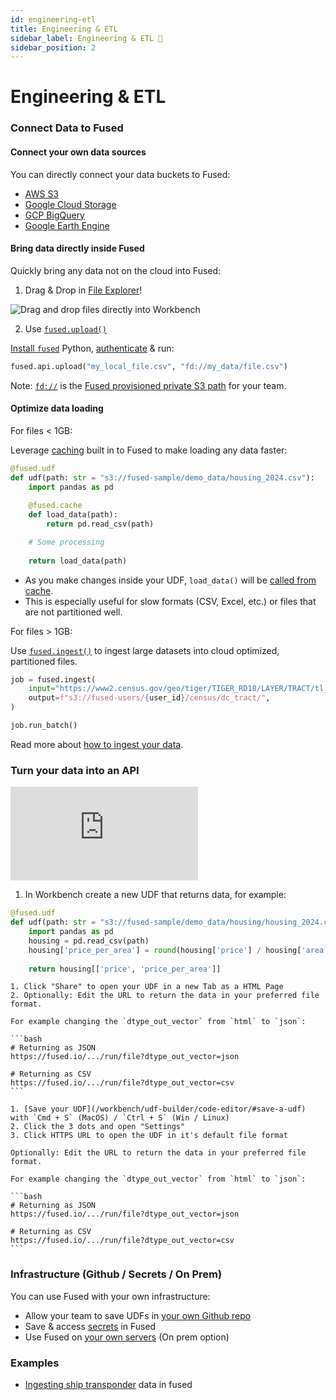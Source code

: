 ```yaml
---
id: engineering-etl
title: Engineering & ETL
sidebar_label: Engineering & ETL 👷
sidebar_position: 2
---
```


# Engineering & ETL


### Connect Data to Fused

#### Connect your own data sources

You can directly connect your data buckets to Fused:
- [AWS S3](/workbench/file-explorer/#amazon-s3)
- [Google Cloud Storage](/workbench/file-explorer/#google-cloud-storage-gcs)
- [GCP BigQuery](/tutorials/Geospatial%20with%20Fused/gee_bigquery/#bigquery)
- [Google Earth Engine](/tutorials/Geospatial%20with%20Fused/gee_bigquery/#google-earth-engine)

#### Bring data directly inside Fused

Quickly bring any data not on the cloud into Fused:

1. Drag & Drop in [File Explorer](/workbench/file-explorer/)!

![Drag and drop files directly into Workbench](/img/tutorials/drag_and_drop.gif)

2. Use [`fused.upload()`](/python-sdk/api-reference/api/#upload)

[Install `fused`](/python-sdk/#python-install) Python, [authenticate](/python-sdk/authentication/#authenticate) & run:

```python
fused.api.upload("my_local_file.csv", "fd://my_data/file.csv")
```

Note: [`fd://`](/core-concepts/content-management/file-system/#fd-s3-bucket) is the [Fused provisioned private S3 path](/core-concepts/content-management/file-system/#fd-s3-bucket) for your team.


#### Optimize data loading

For files < 1GB:

Leverage [caching](/core-concepts/cache/#caching-basics) built in to Fused to make loading any data faster:

```python
@fused.udf
def udf(path: str = "s3://fused-sample/demo_data/housing_2024.csv"):
    import pandas as pd
    
    @fused.cache
    def load_data(path):
        return pd.read_csv(path)

    # Some processing 
    
    return load_data(path)
```

- As you make changes inside your UDF, `load_data()` will be [called from cache](/core-concepts/cache/#caching-any-python-function-fusedcache).
- This is especially useful for slow formats (CSV, Excel, etc.) or files that are not partitioned well.

For files > 1GB:

Use [`fused.ingest()`](/python-sdk/top-level-functions/#fusedingest) to ingest large datasets into cloud optimized, partitioned files.

```python
job = fused.ingest(
    input="https://www2.census.gov/geo/tiger/TIGER_RD18/LAYER/TRACT/tl_rd22_11_tract.zip",
    output=f"s3://fused-users/{user_id}/census/dc_tract/",
)

job.run_batch()
```

Read more about [how to ingest your data](/tutorials/Geospatial%20with%20Fused/geospatial-data-ingestion/Ingest-your-data). 


### Turn your data into an API

<iframe 
    style={{
        width: "100%",
        maxWidth: "800px", 
        aspectRatio: "16/9",
        height: "auto"
    }}
    src="https://www.youtube.com/embed/4R6b52KliTw" 
    title="YouTube video player" 
    frameBorder="0" 
    allow="accelerometer; autoplay; clipboard-write; encrypted-media; gyroscope; picture-in-picture; web-share" 
    referrerPolicy="strict-origin-when-cross-origin" 
    allowFullScreen>
</iframe>

1. In Workbench create a new UDF that returns data, for example:

```python
@fused.udf
def udf(path: str = "s3://fused-sample/demo_data/housing/housing_2024.csv"):
    import pandas as pd
    housing = pd.read_csv(path)
    housing['price_per_area'] = round(housing['price'] / housing['area'], 2)
    
    return housing[['price', 'price_per_area']]
```


<Tabs className="unique-tabs">
  <TabItem value="udf-editor" label="UDF Editor" default>

    1. Click "Share" to open your UDF in a new Tab as a HTML Page
    2. Optionally: Edit the URL to return the data in your preferred file format.
    
    For example changing the `dtype_out_vector` from `html` to `json`:

    ```bash
    # Returning as JSON
    https://fused.io/.../run/file?dtype_out_vector=json

    # Returning as CSV
    https://fused.io/.../run/file?dtype_out_vector=csv
    ```


  </TabItem>
  <TabItem value="advanced-udf-editor" label="Advanced UDF Editor">

    1. [Save your UDF](/workbench/udf-builder/code-editor/#save-a-udf) with `Cmd + S` (MacOS) / `Ctrl + S` (Win / Linux)
    2. Click the 3 dots and open "Settings"
    3. Click HTTPS URL to open the UDF in it's default file format

    Optionally: Edit the URL to return the data in your preferred file format.
    
    For example changing the `dtype_out_vector` from `html` to `json`:

    ```bash
    # Returning as JSON
    https://fused.io/.../run/file?dtype_out_vector=json

    # Returning as CSV
    https://fused.io/.../run/file?dtype_out_vector=csv
    ```

  </TabItem>
</Tabs>

### Infrastructure (Github / Secrets / On Prem)

You can use Fused with your own infrastructure:
- Allow your team to save UDFs in [your own Github repo](/core-concepts/content-management/git/)
- Save & access [secrets](/workbench/preferences/#secrets-management) in Fused
- Use Fused on [your own servers](/core-concepts/onprem/) (On prem option)

### Examples

- [Ingesting ship transponder](/tutorials/Geospatial%20with%20Fused/use-cases/dark-vessel-detection/#3-ingesting-ais-data) data in fused
